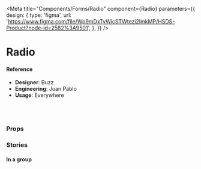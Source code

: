 
<Meta
  title="Components/Forms/Radio"
  component={Radio}
  parameters={{
    design: {
      type: 'figma',
      url:
        'https://www.figma.com/file/Wp9mDxTvWicSTWtezj2ImkMP/HSDS-Product?node-id=2582%3A9501',
    },
  }}
/>

# Radio

<Canvas>
  <Story name="default">
    <Radio
      label="Label"
      helpText="Help description"
      disabled={boolean('disabled', false)}
      kind={select('Kind', { custom: 'custom', default: 'default' }, 'default')}
    />
  </Story>
</Canvas>

#### Reference

- **Designer**: Buzz
- **Engineering**: Juan Pablo
- **Usage**: Everywhere

<br />
<br />

### Props

<ArgsTable of={Radio} />

### Stories

#### In a group

<Canvas>
  <Story name="In a group">
    <ChoiceGroup multiSelect={false}>
      <Radio
        label="Derek"
        value="derek"
        name="derek"
        helpText="Help description"
        disabled={boolean('disabled', false)}
        stacked={boolean('stacked', false)}
        kind={select(
          'Kind',
          { custom: 'custom', default: 'default' },
          'default'
        )}
      />
      <Radio
        label="Hansel"
        value="hansel"
        name="hansel"
        helpText="Help description"
        disabled={boolean('disabled', false)}
        stacked={boolean('stacked', false)}
        kind={select(
          'Kind',
          { custom: 'custom', default: 'default' },
          'default'
        )}
      />
      <Radio
        label="Mugatu"
        value="mugatu"
        name="mugatu"
        helpText="Help description"
        disabled={boolean('disabled', false)}
        stacked={boolean('stacked', false)}
        kind={select(
          'Kind',
          { custom: 'custom', default: 'default' },
          'default'
        )}
      />
    </ChoiceGroup>
  </Story>
</Canvas>
